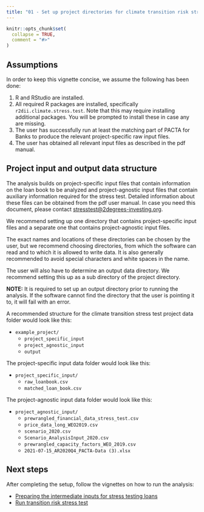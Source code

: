 ```yaml
---
title: "01 - Set up project directories for climate transition risk stress test"
---
```


```r
knitr::opts_chunk$set(
  collapse = TRUE,
  comment = "#>"
)
```
## Assumptions

In order to keep this vignette concise, we assume the following has been done:

1. R and RStudio are installed.
2. All required R packages are installed, specifically
`r2dii.climate.stress.test`. Note that this may require installing additional
packages. You will be prompted to install these in case any are missing.
3. The user has successfully run at least the matching part of PACTA for Banks
to produce the relevant project-specific raw input files.
4. The user has obtained all relevant input files as described in the pdf manual.

## Project input and output data structure

The analysis builds on project-specific input files that contain information on
the loan book to be analyzed and project-agnostic input files that contain
auxiliary information required for the stress test. Detailed information about
these files can be obtained from the pdf user manual. In case you need this
document, please contact <stresstest@2degrees-investing.org>.

We recommend setting up one directory that contains project-specific input files and
a separate one that contains project-agnostic input files.

The exact names and locations of these directories can be chosen by the user,
but we recommend choosing directories, from which the software can read and to
which it is allowed to write data. It is also generally recommended to avoid
special characters and white spaces in the name.

The user will also have to determine an output data directory. We recommend setting
this up as a sub directory of the project directory.

**NOTE:** It is required to set up an output directory prior to running the
analysis. If the software cannot find the directory that the user is pointing it
to, it will fail with an error.

A recommended structure for the climate transition stress test project data 
folder would look like this:

* `example_project/`
    * `project_specific_input`
    * `project_agnostic_input`
    * `output`

The project-specific input data folder would look like this:

* `project_specific_input/`
    * `raw_loanbook.csv`
    * `matched_loan_book.csv`

The project-agnostic input data folder would look like this:

* `project_agnostic_input/`
    * `prewrangled_financial_data_stress_test.csv`
    * `price_data_long_WEO2019.csv`
    * `scenario_2020.csv`
    * `Scenario_AnalysisInput_2020.csv`
    * `prewrangled_capacity_factors_WEO_2019.csv`
    * `2021-07-15_AR2020Q4_PACTA-Data (3).xlsx`

## Next steps

After completing the setup, follow the vignettes on how to run the analysis:

* [Preparing the intermediate inputs for stress testing loans](https://2degreesinvesting.github.io/r2dii.climate.stress.test/articles/articles/02-prepare-loans-inputs.html)
* [Run transition risk stress test](https://2degreesinvesting.github.io/r2dii.climate.stress.test/articles/articles/03-run-stress-test.html)
